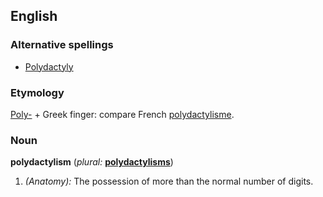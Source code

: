 ==English==

===Alternative spellings===
* [[Polydactyly]]

===Etymology===
[[Poly-]] + Greek  finger: compare French [[polydactylisme]].

===Noun===
'''polydactylism'''  (''plural:'' '''[[polydactylisms]]''')
# ''(Anatomy):'' The possession of more than the normal number of digits.